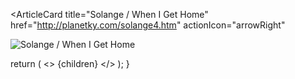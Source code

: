 <ArticleCard
  title="Solange / When I Get Home"
  href="http://planetky.com/solange4.htm"
  actionIcon="arrowRight"
>

![Solange / When I Get Home](../../images/cd/solange4L.jpg)

</ArticleCard>

  return (
    <>
      {children}
    </>
  );
}